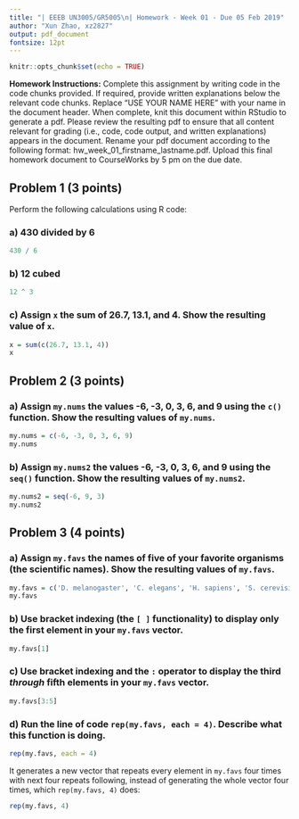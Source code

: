 ---
title: "| EEEB UN3005/GR5005\n| Homework - Week 01 - Due 05 Feb 2019"
author: "Xun Zhao, xz2827"
output: pdf_document
fontsize: 12pt
---

```{r setup, include = FALSE}

knitr::opts_chunk$set(echo = TRUE)
```


**Homework Instructions:** Complete this assignment by writing code in the code chunks provided. If required, provide written explanations below the relevant code chunks. Replace "USE YOUR NAME HERE" with your name in the document header. When complete, knit this document within RStudio to generate a pdf. Please review the resulting pdf to ensure that all content relevant for grading (i.e., code, code output, and written explanations) appears in the document. Rename your pdf document according to the following format: hw_week_01_firstname_lastname.pdf. Upload this final homework document to CourseWorks by 5 pm on the due date.


## Problem 1 (3 points)

Perform the following calculations using R code:

### a) 430 divided by 6

```{r}
430 / 6
```

### b) 12 cubed

```{r}
12 ^ 3
```

### c) Assign `x` the sum of 26.7, 13.1, and 4. Show the resulting value of `x`.

```{r}
x = sum(c(26.7, 13.1, 4))
x
```


## Problem 2 (3 points)

### a) Assign `my.nums` the values -6, -3, 0, 3, 6, and 9 using the `c()` function. Show the resulting values of `my.nums`.

```{r}
my.nums = c(-6, -3, 0, 3, 6, 9)
my.nums
```

### b) Assign `my.nums2` the values -6, -3, 0, 3, 6, and 9 using the `seq()` function. Show the resulting values of `my.nums2`.

```{r}
my.nums2 = seq(-6, 9, 3)
my.nums2
```


## Problem 3 (4 points)

### a) Assign `my.favs` the names of five of your favorite organisms (the scientific names). Show the resulting values of `my.favs`.

```{r}
my.favs = c('D. melanogaster', 'C. elegans', 'H. sapiens', 'S. cerevisiae', 'E. coli')
my.favs
```

### b) Use bracket indexing (the `[ ]` functionality) to display only the first element in your `my.favs` vector.

```{r}
my.favs[1]
```

### c) Use bracket indexing and the `:` operator to display the third *through* fifth elements in your `my.favs` vector.

```{r}
my.favs[3:5]
```

### d) Run the line of code `rep(my.favs, each = 4)`. Describe what this function is doing.

```{r}
rep(my.favs, each = 4)
```
It generates a new vector that repeats every element in `my.favs` four times with next four repeats following, instead of generating the whole vector four times, which `rep(my.favs, 4)` does:

```{r}
rep(my.favs, 4)
```